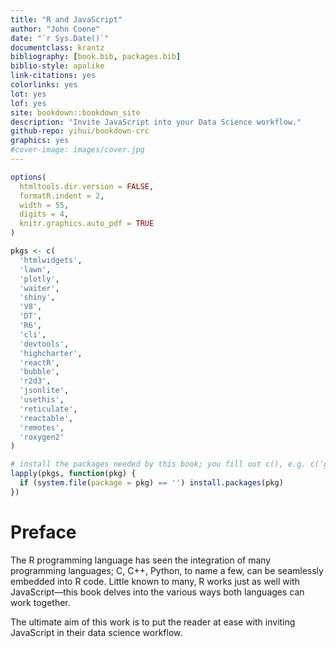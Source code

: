 ```yaml
--- 
title: "R and JavaScript"
author: "John Coene"
date: "`r Sys.Date()`"
documentclass: krantz
bibliography: [book.bib, packages.bib]
biblio-style: apalike
link-citations: yes
colorlinks: yes
lot: yes
lof: yes
site: bookdown::bookdown_site
description: "Invite JavaScript into your Data Science workflow."
github-repo: yihui/bookdown-crc
graphics: yes
#cover-image: images/cover.jpg
---
```


```r
options(
  htmltools.dir.version = FALSE, 
  formatR.indent = 2, 
  width = 55, 
  digits = 4,
  knitr.graphics.auto_pdf = TRUE
)

pkgs <- c(
  'htmlwidgets',
  'lawn',
  'plotly',
  'waiter',
  'shiny',
  'V8',
  'DT',
  'R6',
  'cli',
  'devtools',
  'highcharter',
  'reactR',
  'bubble',
  'r2d3',
  'jsonlite',
  'usethis',
  'reticulate',
  'reactable',
  'remotes',
  'roxygen2'
)

# install the packages needed by this book; you fill out c(), e.g. c('ggplot2', 'dplyr')
lapply(pkgs, function(pkg) {
  if (system.file(package = pkg) == '') install.packages(pkg)
})
```

# Preface {-}

The R programming language has seen the integration of many programming languages; C, C++, Python, to name a few, can be seamlessly embedded into R code. Little known to many, R works just as well with JavaScript---this book delves into the various ways both languages can work together.

The ultimate aim of this work is to put the reader at ease with inviting JavaScript in their data science workflow.


